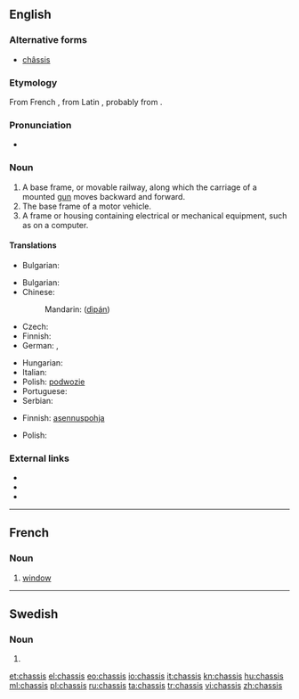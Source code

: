 {{also|Chassis|châssis}}
==English==

===Alternative forms===
* [[châssis]]

===Etymology===
From French {{term|lang=fr|châssis}}, from Latin {{term|lang=la|capsa||case}}, probably from {{term|lang=la|capere||to take}}.

===Pronunciation===
* {{IPA|/ˈtʃæsi/|/ˈʃæsi/}}
*: {{rhymes|æsi}}

===Noun===
{{en-noun|chassis}}

# A base frame, or movable railway, along which the carriage of a mounted [[gun]] moves backward and forward.
# The base frame of a motor vehicle.
# A frame or housing containing electrical or mechanical equipment, such as on a computer.

====Translations====
{{trans-top|A base frame, or movable railway}}
* Bulgarian: {{t|bg|платформа|f}}
{{trans-mid}}
{{trans-bottom}}

{{trans-top|base frame of motor vehicle}}
* Bulgarian: {{t|bg|шаси|n}}
* Chinese:
*: Mandarin: {{zh-ts|底盤|底盘}} ([[dìpán]])
* Czech: {{t-|cs|podvozek|m}}
* Finnish: {{t-|fi|alusta}}
* German: {{t+|de|Chassis|n}}, {{t+|de|Fahrgestell|n}}
{{trans-mid}}
* Hungarian: {{t|hu|alváz}}
* Italian: {{t-|it|châssis|m}}
* Polish: [[podwozie]] {{n}}
* Portuguese: {{t-|pt|chassi|m}}
* Serbian: {{t|sr|шасија|f|tr=šasija|sc=Cyrl}}
{{trans-bottom}}

{{trans-top|A frame or housing containing electrical or mechanical equipment}}
* Finnish: [[asennuspohja]]
{{trans-mid}}
* Polish: {{t|pl|obudowa|f}}
{{trans-bottom}}

===External links===
* {{R:Webster 1913}}
* {{R:Century 1911}}
* {{R:OneLook}}

----

==French==

===Noun===
{{infl|fr|noun|g=m}}

# {{Acadia}} [[window]]

----

==Swedish==

===Noun===
{{infl|sv|noun form}}

# {{sv-noun-form-indef-gen|chassi}}

[[et:chassis]]
[[el:chassis]]
[[eo:chassis]]
[[io:chassis]]
[[it:chassis]]
[[kn:chassis]]
[[hu:chassis]]
[[ml:chassis]]
[[pl:chassis]]
[[ru:chassis]]
[[ta:chassis]]
[[tr:chassis]]
[[vi:chassis]]
[[zh:chassis]]